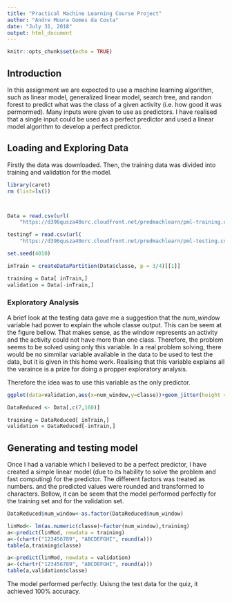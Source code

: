 ```yaml
---
title: "Practical Machine Learning Course Project"
author: "Andre Moura Gomes da Costa"
date: "July 31, 2018"
output: html_document
---
```


```r
knitr::opts_chunk$set(echo = TRUE)
```
## Introduction

In this assignment we are expected to use a machine learning algorithm, such as linear model, generalized linear model, search tree, and randon forest to predict what was the class of a given activity (i.e. how good it was permormed). Many inputs were given to use as predictors. I have realised that a single input could be used as a perfect predictor and used a linear model algorithm to develop a perfect predictor.

## Loading and Exploring Data

Firstly the data was downloaded. Then, the training data was divided into training and validation for the model.

```r
library(caret)
rm (list=ls())



Data = read.csv(url(
    "https://d396qusza40orc.cloudfront.net/predmachlearn/pml-training.csv"))

testingf = read.csv(url(
    "https://d396qusza40orc.cloudfront.net/predmachlearn/pml-testing.csv"))

set.seed(4010)

inTrain = createDataPartition(Data$classe, p = 3/4)[[1]]

training = Data[ inTrain,]
validation = Data[-inTrain,]

```

### Exploratory Analysis


A brief look at the testing data gave me a suggestion that the *num_window* variable had power to explain the whole classe output. This can be seem at the figure bellow. That makes sense, as the window represents an activity and the activity could not have more than one class. Therefore, the problem seems to be solved using only this variable. In a real problem solving, there would be no simmilar variable available in the data to be used to test the data, but it is given in this home work. Realising that this variable explains all the varaince is a prize for doing a propper exploratory analysis.

Therefore the idea was to use this variable as the only predictor.

```r

ggplot(data=validation,aes(x=num_window,y=classe))+geom_jitter(height = 0.1,width=0,alpha=0.5)+xlim(c(0,100))

DataReduced <- Data[,c(7,160)]

training = DataReduced[ inTrain,]
validation = DataReduced[-inTrain,]

```


## Generating and testing model

Once I had a variable which I believed to be a perfect predictor, I have created a simple linear model (due to its hability to solve the problem and fast computing) for the predictor.  The different factors was treated as numbers. and the predicted values were rounded and transformed to characters. Bellow, it can be seem that the model performed perfectly for the training set and for the validation set.

```r
DataReduced$num_window<-as.factor(DataReduced$num_window)

linMod<- lm(as.numeric(classe)~factor(num_window),training)
a<-predict(linMod, newdata = training)
a<-(chartr("123456789", "ABCDEFGHI", round(a)))
table(a,training$classe)

a<-predict(linMod, newdata = validation)
a<-(chartr("123456789", "ABCDEFGHI", round(a)))
table(a,validation$classe)

```


The model performed perfectly. Usisng the test data for the quiz, it achieved 100\% accuracy.